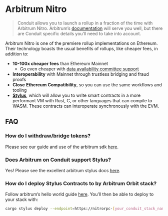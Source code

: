 # Arbitrum Nitro

> Conduit allows you to launch a rollup in a fraction of the time with Arbitrum Nitro. Arbitrum’s [documentation](https://docs.arbitrum.io/inside-arbitrum-nitro) will serve you well, but there are Conduit specific details you’ll need to take into account.

Arbitrum Nitro is one of the premiere rollup implementations on Ethereum. Their technology boasts the usual benefits of rollups, like cheaper fees, in addition to:

- **10-100x cheaper fees** than Ethereum Mainnet
  - Go even cheaper with [data availability committee support](https://docs.arbitrum.io/inside-anytrust)
- **Interoperability** with Mainnet through trustless bridging and fraud proofs
- **Close** **Ethereum Compatibility**, so you can use the same workflows and tooling
- **[Stylus](https://medium.com/offchainlabs/hello-stylus-6b18fecc3a22)**, which will allow you to write smart contracts in a more performant VM with Rust, C, or other languages that can compile to WASM. These contracts can interoperate synchronously with the EVM.

## FAQ

### How do I withdraw/bridge tokens?

Please see our guide and use of the arbitrum sdk [here](https://github.com/conduitxyz/arbitrum-tutorial).

### Does Arbitrum on Conduit support Stylus?

Yes! Please see the excellent arbitrum stylus docs [here](https://docs.arbitrum.io/stylus/stylus-gentle-introduction).

### How do I deploy Stylus Contracts to by Arbitrum Orbit stack?

Follow arbitrum’s hello world guide [here](https://github.com/OffchainLabs/stylus-hello-world). You’ll then be able to deploy to your stack with:

```bash copy
cargo stylus deploy --endpoint=https://nitrorpc-[your_conduit_stack_name-here].t.conduit.xyz --private-key=[your_private_key_here]
```
